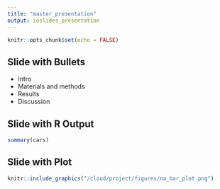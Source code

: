 ```yaml
---
title: "master_presentation"
output: ioslides_presentation
---
```


```r
knitr::opts_chunk$set(echo = FALSE)
```


## Slide with Bullets

- Intro
- Materials and methods
- Results
- Discussion

## Slide with R Output

```r
summary(cars)
```

## Slide with Plot
```r
knitr::include_graphics("/cloud/project/figures/na_bar_plot.png")
```




